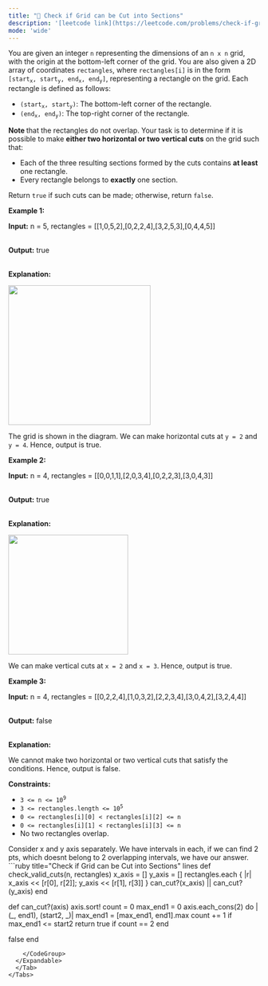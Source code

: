```yaml
---
title: "🧀 Check if Grid can be Cut into Sections"
description: '[leetcode link](https://leetcode.com/problems/check-if-grid-can-be-cut-into-sections/description/)'
mode: 'wide'
---
```

<Tabs>
  <Tab title="Question" icon="circle-question" iconType="regular">
    <Card>
      <p>You are given an integer <code>n</code> representing the dimensions of an <code>n x n</code> grid, with the origin at the bottom-left corner of the grid. You are also given a 2D array of coordinates <code>rectangles</code>, where <code>rectangles[i]</code> is in the form <code>[start<sub>x</sub>, start<sub>y</sub>, end<sub>x</sub>, end<sub>y</sub>]</code>, representing a rectangle on the grid. Each rectangle is defined as follows:</p>  <ul>  <li><code>(start<sub>x</sub>, start<sub>y</sub>)</code>: The bottom-left corner of the rectangle.</li>  <li><code>(end<sub>x</sub>, end<sub>y</sub>)</code>: The top-right corner of the rectangle.</li> </ul>  <p><strong>Note </strong>that the rectangles do not overlap. Your task is to determine if it is possible to make <strong>either two horizontal or two vertical cuts</strong> on the grid such that:</p>  <ul>  <li>Each of the three resulting sections formed by the cuts contains <strong>at least</strong> one rectangle.</li>  <li>Every rectangle belongs to <strong>exactly</strong> one section.</li> </ul>  <p>Return <code>true</code> if such cuts can be made; otherwise, return <code>false</code>.</p>   <p><strong class="example">Example 1:</strong></p>  <div class="example-block"> <p><strong>Input:</strong> <span class="example-io">n = 5, rectangles = [[1,0,5,2],[0,2,2,4],[3,2,5,3],[0,4,4,5]]</span></p>  <p><br/> <strong>Output:</strong> <span class="example-io">true</span></p>  <p><br/> <strong>Explanation:</strong></p>  <p><img alt="" src="https://assets.leetcode.com/uploads/2024/10/23/tt1drawio.png" style="width: 285px; height: 280px;" /></p>  <p>The grid is shown in the diagram. We can make horizontal cuts at <code>y = 2</code> and <code>y = 4</code>. Hence, output is true.</p> </div>  <p><strong class="example">Example 2:</strong></p>  <div class="example-block"> <p><strong>Input:</strong> <span class="example-io">n = 4, rectangles = [[0,0,1,1],[2,0,3,4],[0,2,2,3],[3,0,4,3]]</span></p>  <p><br/> <strong>Output:</strong> <span class="example-io">true</span></p>  <p><br/> <strong>Explanation:</strong></p>  <p><img alt="" src="https://assets.leetcode.com/uploads/2024/10/23/tc2drawio.png" style="width: 240px; height: 240px;" /></p>  <p>We can make vertical cuts at <code>x = 2</code> and <code>x = 3</code>. Hence, output is true.</p> </div>  <p><strong class="example">Example 3:</strong></p>  <div class="example-block"> <p><strong>Input:</strong> <span class="example-io">n = 4, rectangles = [[0,2,2,4],[1,0,3,2],[2,2,3,4],[3,0,4,2],[3,2,4,4]]</span></p>  <p><br/> <strong>Output:</strong> <span class="example-io">false</span></p>  <p><br/> <strong>Explanation:</strong></p>  <p>We cannot make two horizontal or two vertical cuts that satisfy the conditions. Hence, output is false.</p> </div>   <p><strong>Constraints:</strong></p>  <ul>  <li><code>3 &lt;= n &lt;= 10<sup>9</sup></code></li>  <li><code>3 &lt;= rectangles.length &lt;= 10<sup>5</sup></code></li>  <li><code>0 &lt;= rectangles[i][0] &lt; rectangles[i][2] &lt;= n</code></li>  <li><code>0 &lt;= rectangles[i][1] &lt; rectangles[i][3] &lt;= n</code></li>  <li>No two rectangles overlap.</li> </ul> 
    </Card>
  </Tab>
  <Tab title="Solution" icon="lightbulb" iconType="regular" >
    <Card>
      Consider x and y axis separately. We have intervals in each, if we can find 2 pts, which doesnt belong to 2 overlapping intervals, we have our answer.
</Card>
  <Expandable title="code">
    <CodeGroup dropdown>
```ruby title="Check if Grid can be Cut into Sections" lines
def check_valid_cuts(n, rectangles)
  x_axis = []
  y_axis = []
  rectangles.each { |r| x_axis << [r[0], r[2]];  y_axis << [r[1], r[3]] }
  can_cut?(x_axis) || can_cut?(y_axis)
end

def can_cut?(axis)
  axis.sort!
  count = 0
  max_end1 = 0
  axis.each_cons(2) do |(_, end1), (start2, _)|
    max_end1 = [max_end1, end1].max
    count += 1 if max_end1 <= start2
    return true if count == 2
  end

  false
end

```
    </CodeGroup>
  </Expandable>
  </Tab>
</Tabs>